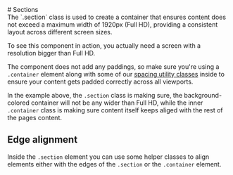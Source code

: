 
<Meta of={SectionStories} />

<div className="docs-title">
  # Sections

  <nav>
    <link-design of={JSON.stringify(SectionStories)}></link-design>
  </nav>
</div>

<div className="lead">
The `.section` class is used to create a container that ensures content does not exceed a maximum width of 1920px (Full HD), providing a consistent layout across different screen sizes.
</div>

<p className="banner banner-info">To see this component in action, you actually need a screen with a resolution bigger than Full HD.</p>

The component does not add any paddings, so make sure you're using a `.container` element along with some of our [spacing utility classes](/?path=/docs/facaacfd-18f1-49b4-80f1-a96680730fa0--docs) inside to ensure your content gets padded correctly across all viewports.

<Canvas sourceState="shown" of={SectionStories.Default}/>

In the example above, the `.section` class is making sure, the background-colored container will not be any wider than Full HD, while the inner `.container` class is making sure content itself keeps aliged with the rest of the pages content.

## Edge alignment

Inside the `.section` element you can use some helper classes to align elements either with the edges of the `.section` or the `.container` element.

<Canvas of={SectionStories.Alignment}/>
<div className="hide-col-default">
  <Controls of={SectionStories.Alignment}/>
</div>
